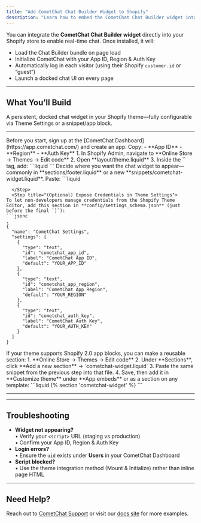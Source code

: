 ```yaml
---
title: "Add CometChat Chat Builder Widget to Shopify"
description: "Learn how to embed the CometChat Chat Builder widget into your Shopify store using Liquid templates, theme settings, or Online Store 2.0 app blocks."
---
```



You can integrate the **CometChat Chat Builder widget** directly into your Shopify store to enable real-time chat. Once installed, it will:

- Load the Chat Builder bundle on page load  
- Initialize CometChat with your App ID, Region & Auth Key  
- Automatically log in each visitor (using their Shopify `customer.id` or “guest”)  
- Launch a docked chat UI on every page  

---

## What You’ll Build

A persistent, docked chat widget in your Shopify theme—fully configurable via Theme Settings or a snippet/app block.

---

<Steps>
<Step title="Register on CometChat & Gather Your Keys">
Before you start, sign up at the [CometChat Dashboard](https://app.cometchat.com/) and create an app. Copy:
- **App ID**  
- **Region**  
- **Auth Key**
</Step>

<Step title="Add the Chat Builder Bundle">
1. In Shopify Admin, navigate to **Online Store → Themes → Edit code**  
2. Open **layout/theme.liquid**  
3. Inside the `<head>` tag, add:
   ```liquid
   <script defer src="https://cdn.jsdelivr.net/npm/@cometchat/chat-embed@latest/dist/main.js"></script>
   ```
</Step>

<Step title="Mount & Initialize the Widget">
Decide where you want the chat widget to appear—commonly in **sections/footer.liquid** or a new **snippets/cometchat-widget.liquid**. Paste:
```liquid
<!-- CometChat Widget Mount Point -->
<div id="cometChatMount"></div>

<script>
  const COMETCHAT_CREDENTIALS = {
    appID:     "{{ settings.cometchat_app_id }}",     // from Theme Settings
    appRegion: "{{ settings.cometchat_app_region }}",
    authKey:   "{{ settings.cometchat_auth_key }}",
  };

  const COMETCHAT_LAUNCH_OPTIONS = {
    targetElementID: "cometChatMount",
    isDocked:        true,
    width:           "700px",
    height:          "400px",
  };

  document.addEventListener("DOMContentLoaded", () => {
    CometChatApp.init(COMETCHAT_CREDENTIALS)
      .then(() =>
        CometChatApp.login({ uid: "{{ customer.id | default: 'guest' }}" })
      )
      .then(() => CometChatApp.launch(COMETCHAT_LAUNCH_OPTIONS))
      .catch(error => console.error("[CometChat] Error:", error));
  });
</script>
```
  </Step>
  <Step title="(Optional) Expose Credentials in Theme Settings">
To let non-developers manage credentials from the Shopify Theme Editor, add this section in **config/settings_schema.json** (just before the final `]`):
```jsonc
,
{
  "name": "CometChat Settings",
  "settings": [
    {
      "type": "text",
      "id": "cometchat_app_id",
      "label": "CometChat App ID",
      "default": "YOUR_APP_ID"
    },
    {
      "type": "text",
      "id": "cometchat_app_region",
      "label": "CometChat App Region",
      "default": "YOUR_REGION"
    },
    {
      "type": "text",
      "id": "cometchat_auth_key",
      "label": "CometChat Auth Key",
      "default": "YOUR_AUTH_KEY"
    }
  ]
}
```
  </Step>
  <Step title="(Advanced) Use an Online Store 2.0 App Block">
If your theme supports Shopify 2.0 app blocks, you can make a reusable section:
1. **Online Store → Themes → Edit code**  
2. Under **Sections**, click **Add a new section** → `cometchat-widget.liquid`  
3. Paste the same snippet from the previous step into that file.  
4. Save, then add it in **Customize theme** under **App embeds** or as a section on any template:
   ```liquid
   {% section 'cometchat-widget' %}
   ```
  </Step>
</Steps>

---

<AdvancedJSAPIs />

---

## Troubleshooting

- **Widget not appearing?**  
  • Verify your `<script>` URL (staging vs production)  
  • Confirm your App ID, Region & Auth Key  
- **Login errors?**  
  • Ensure the `uid` exists under **Users** in your CometChat Dashboard  
- **Script blocked?**  
  • Use the theme integration method (Mount & Initialize) rather than inline page HTML  

---

## Need Help?

Reach out to [CometChat Support](https://www.cometchat.com/contact) or visit our [docs site](https://www.cometchat.com/docs) for more examples.
